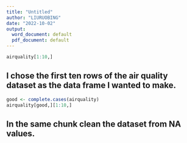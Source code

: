 ```yaml
---
title: "Untitled"
author: "LIURUOBING"
date: "2022-10-02"
output:
  word_document: default
  pdf_document: default
---
```


```r
airquality[1:10,]
```
## I chose the first ten rows of the air quality dataset as the data frame I wanted to make.
```r
good <- complete.cases(airquality)
airquality[good,][1:10,]
```
## In the same chunk clean the dataset from NA values.
